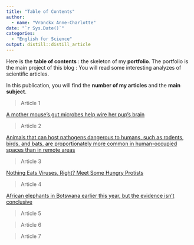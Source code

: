 ```yaml
---
title: "Table of Contents"
author:
  - name: "Vranckx Anne-Charlotte" 
date: "`r Sys.Date()`"
categories:
  - "English for Science"
output: distill::distill_article
---
```


Here is the **table of contents** : the skeleton of my **portfolio**. The portfolio is the main project of this blog : You will read some interesting analyzes of scientific articles. 

In this publication, you will find the **number of my articles** and the **main subject**.


>Article 1

[A mother mouse’s gut microbes help wire her pup’s brain](https://annecharlottevranckx.github.io/anne-charlotte-anne-charlotte_blog/posts/article1/)

>Article 2

[Animals that can host pathogens dangerous to humans, such as rodents, birds, and bats, are proportionately more common in human-occupied spaces than in remote areas](https://annecharlottevranckx.github.io/anne-charlotte-anne-charlotte_blog/posts/article2/)

>Article 3

[Nothing Eats Viruses, Right? Meet Some Hungry Protists](https://annecharlottevranckx.github.io/anne-charlotte-anne-charlotte_blog/posts/article3/)

>Article 4

[African elephants in Botswana earlier this year, but the evidence isn’t conclusive](https://annecharlottevranckx.github.io/anne-charlotte-anne-charlotte_blog/posts/article4/)

>Article 5



>Article 6

>Article 7
